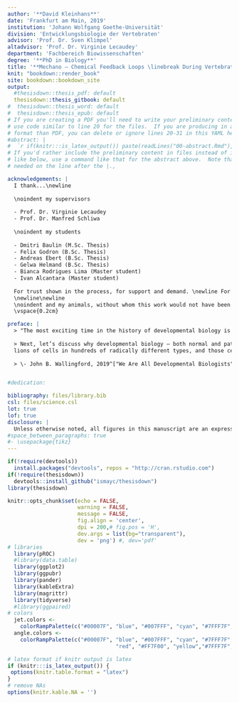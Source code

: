 ```yaml
---
author: '**David Kleinhans**'
date: 'Frankfurt am Main, 2019'
institution: 'Johann Wolfgang Goethe-Universität'
division: 'Entwicklungsbiologie der Vertebraten'
advisor: 'Prof. Dr. Sven Klimpel'
altadvisor: 'Prof. Dr. Virginie Lecaudey'
department: 'Fachbereich Biowissenschaften'
degree: '**PhD in Biology**'
title: '**Mechano – Chemical Feedback Loops \linebreak During Vertebrate Organ Development**'
knit: "bookdown::render_book"
site: bookdown::bookdown_site
output: 
  #thesisdown::thesis_pdf: default
  thesisdown::thesis_gitbook: default
#  thesisdown::thesis_word: default
#  thesisdown::thesis_epub: default
# If you are creating a PDF you'll need to write your preliminary content here or
# use code similar to line 20 for the files.  If you are producing in a different
# format than PDF, you can delete or ignore lines 20-31 in this YAML header.
#abstract: |
#  `r if(knitr:::is_latex_output()) paste(readLines("00-abstract.Rmd"), collapse = '\n  ')`
# If you'd rather include the preliminary content in files instead of inline
# like below, use a command like that for the abstract above.  Note that a tab is 
# needed on the line after the |.,

acknowledgements: |
  I thank...\newline
  
  \noindent my supervisors
  
  - Prof. Dr. Virginie Lecaudey
  - Prof. Dr. Manfred Schliwa
  
  \noindent my students
  
  - Dmitri Baulin (M.Sc. Thesis)
  - Felix Godron (B.Sc. Thesis)
  - Andreas Ebert (B.Sc. Thesis)
  - Gelwa Helmand (B.Sc. Thesis)
  - Bianca Rodrigues Lima (Master student)
  - Ivan Alcantara (Master student)
  
  For trust shown in the process, for support and demand. \newline For their patience, engangement and hard work!
  \newline\newline
  \noindent and my animals, without whom this work would not have been possible.
  \vspace{0.2cm}

preface: |
  > "The most exciting time in the history of developmental biology is right now. Fueled both by new technologies and by new thought from other fields, we are exploding old notions and opening fantastic new horizons in embryology. [...]
  
  > Next, let’s discuss why developmental biology — both normal and pathological — holds such enduring fascination. I see two intertwined explanations. Obviously, it’s the ultimate personal creation story, telling each of us both where we came from and how we were constructed. Less obvious, but perhaps more tantalizing for us scientists, is the sheer complexity of the process. A single cell with a single genome can somehow create tril
  lions of cells in hundreds of radically different types, and those cells can organize themselves into a specific form. The scale of this self-organization process is mind boggling, surely the most amazing of emergent properties."
  
  > \- John B. Wallingford, 2019^["We Are All Developmental Biologists", Developmental Cell, Vol.50, Issue 2, Jul 22, 2019]


#dedication:

bibliography: files/library.bib
csl: files/science.csl
lot: true
lof: true
disclosure: |
  Unless otherwise noted, all figures in this manuscript are an expression of my own creative achievement. Similarities between molecule, protein and signalling models exist and are based on well-known textbooks such as Lodish et al., Molecular Cell Biology, 5th Edt. and Scott F. Gilbert et al., Developmental Biology 11th Edt. 
#space_between_paragraphs: true
#- \usepackage{tikz}
---
```


```r
if(!require(devtools))
  install.packages("devtools", repos = "http://cran.rstudio.com")
if(!require(thesisdown))
  devtools::install_github("ismayc/thesisdown")
library(thesisdown)
```

```r
knitr::opts_chunk$set(echo = FALSE, 
                      warning = FALSE, 
                      message = FALSE, 
                      fig.align = 'center', 
                      dpi = 200,# fig.pos = 'H',
                      dev.args = list(bg="transparent"), 
                      dev = 'png') #, dev='pdf'
# libraries
  library(pROC)
  #library(data.table)
  library(ggplot2)
  library(ggpubr)
  library(pander)
  library(kableExtra)
  library(magrittr)
  library(tidyverse)
  #library(ggpaired)
# colors
  jet.colors <- 
    colorRampPalette(c("#00007F", "blue", "#007FFF", "cyan", "#7FFF7F", "yellow", "#FF7F00", "red", "#7F0000"))
  angle.colors <- 
    colorRampPalette(c("#00007F", "blue", "#007FFF", "cyan", "#7FFF7F", "yellow", "#FF7F00", "red", "#7F0000", 
                                  "red", "#FF7F00", "yellow","#7FFF7F", "cyan", "#007FFF", "blue", "#00007F"))
```

```r
# latex format if knitr output is latex
if (knitr:::is_latex_output()) {
 options(knitr.table.format = "latex") 
}
# remove NAs
options(knitr.kable.NA = '')
```

